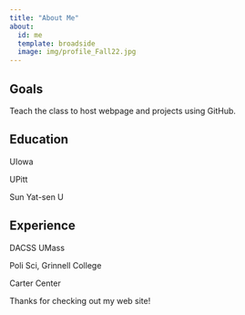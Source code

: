 ```yaml
---
title: "About Me"
about:
  id: me
  template: broadside
  image: img/profile_Fall22.jpg
---
```


::: {#me}
## Goals

Teach the class to host webpage and projects using GitHub.

## Education

UIowa

UPitt

Sun Yat-sen U

## Experience

DACSS UMass

Poli Sci, Grinnell College

Carter Center
:::

Thanks for checking out my web site!
